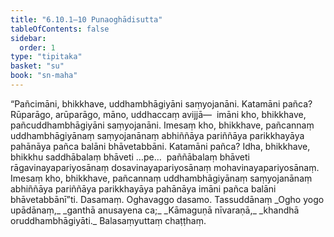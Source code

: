 ```yaml
---
title: "6.10.1–10 Punaoghādisutta"
tableOfContents: false
sidebar:
  order: 1
type: "tipitaka"
basket: "su"
book: "sn-maha"
---
```



<DynamicBreadcrumb />

<Division number="803–812" book="sn-maha" bookNo="14">

<Paragraph number="1335" book="sn-maha">
“Pañcimāni, bhikkhave, uddhambhāgiyāni saṃyojanāni. Katamāni pañca? Rūparāgo, arūparāgo, māno, uddhaccaṃ avijjā—  imāni kho, bhikkhave, pañcuddhambhāgiyāni saṃyojanāni. Imesaṃ kho, bhikkhave, pañcannaṃ uddhambhāgiyānaṃ saṃyojanānaṃ abhiññāya pariññāya parikkhayāya pahānāya pañca balāni bhāvetabbāni. Katamāni pañca? Idha, bhikkhave, bhikkhu saddhābalaṃ bhāveti …pe…  paññābalaṃ bhāveti rāgavinayapariyosānaṃ dosavinayapariyosānaṃ mohavinayapariyosānaṃ. Imesaṃ kho, bhikkhave, pañcannaṃ uddhambhāgiyānaṃ saṃyojanānaṃ abhiññāya pariññāya parikkhayāya pahānāya imāni pañca balāni bhāvetabbānī”ti.

</Paragraph>
</Division>

<Paragraph number="1336" type="center" book="sn-maha">
Dasamaṃ.



</Paragraph>

<Paragraph number="1337" type="center" book="sn-maha">
Oghavaggo dasamo.



</Paragraph>

<Paragraph number="1338" type="center" book="sn-maha">
Tassuddānaṃ


</Paragraph>

<Paragraph number="1339" type="verses" book="sn-maha">
_Ogho yogo upādānaṃ,_  
_ganthā anusayena ca;_  
_Kāmaguṇā nīvaraṇā,_  
_khandhā oruddhambhāgiyāti._  


</Paragraph>

<Paragraph number="1340" type="center" book="sn-maha">
Balasaṃyuttaṃ chaṭṭhaṃ.
</Paragraph>